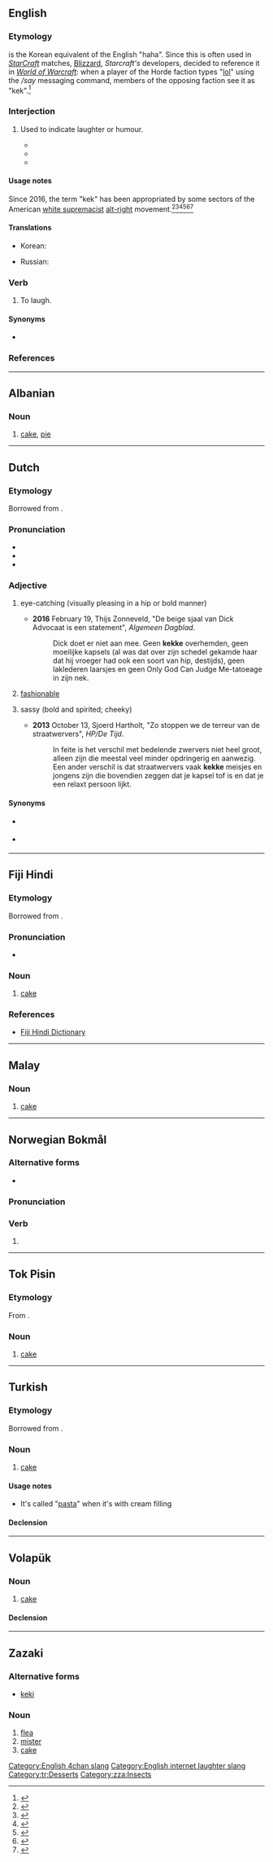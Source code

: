 {{also|kék|kèk|KÉK}}
==English==

===Etymology===
{{m|ko|ㅋ|Keke}} is the Korean equivalent of the English "haha".<!-- Korean keyboards have nothing to do with this. --> Since this is often used in ''[[w:StarCraft|StarCraft]]'' matches, [[w:Blizzard Entertainment|Blizzard]], ''Starcraft's'' developers, decided to reference it in ''[[w:World of Warcraft|World of Warcraft]]'': when a player of the Horde faction types "[[lol]]" using the ''/say'' messaging command, members of the opposing faction see it as "kek".<ref>{{cite-web|url=https://www.polygon.com/2017/9/14/16310330/destiny-2-armor-white-nationalist-kek-symbol-explanation|title=Bungie explains how Destiny 2 armor resembling hate symbol made it into the game|first=Samit|last=Sarkar|date=September 14, 2017|accessdate=August 4, 2018|work=Polygon}}</ref>

===Interjection===
{{en-intj}}

# {{lb|en|Internet slang|video games}} Used to indicate laughter or humour.
#* {{quote-newsgroup|date=13 October 2007|author=The Cynic [username]|title=Re: Nobel Peace belong to me.|url=https://groups.google.com/forum/#!original/alt.politics.bush/zTX6sj-z_30/rMl0Z-hQ2vQJ|newsgroup=alt.politics.bush|passage=Now Freakie boy, for a tasty doggie biscuit, can you try saying that again without any grammatical error?<br />'''kek kek kek kek kek'''}}
#* {{quote-newsgroup|date=11 December 2013|author=Steve Nickolas|title=Re: 1984 Apple IIe Owner's Manual|url=https://groups.google.com/forum/#!original/comp.sys.apple2/LlCS8JaN7AA/aGKzYFeS26oJ|newsgroup=comp.sys.apple2|passage=Top '''kek'''.<br /><br />I can't believe Apple would derp like THAT, at least the Apple of the mid-1980s.}}
#* {{quote-newsgroup|date=19 February 2014|author=Checkmate [username] (quoting [Tor] Friendly Neighborhood Vote> Wrangler Emeritus [username])|title=Checkmate's Discount House of Spatulas|url=https://groups.google.com/forum/#!original/alt.usenet.kooks/pzGYAgWMr9Q/69LBTa407m4J|newsgroup=alt.usenet.kooks|passage=> "an hour or two a day" "chasing old Checkmate posts."<br />><br />>'''kek'''}}

====Usage notes====
Since 2016, the term "kek" has been appropriated by some sectors of the American [[w:white supremacy|white supremacist]] [[w:alt-right|alt-right]] movement.<ref>{{cite news |url=http://www.richmond.com/news/virginia/in-charlottesville-gop-candidate-for-governor-corey-stewart-allies-with/article_211e1dbc-c324-5664-94d1-186aa24bb5d0.html |title=In Charlottesville, GOP candidate for governor Corey Stewart allies with alt-right-inspired blogger who wants to protect 'glorious Western civilization' |first=Graham |last=Moomaw |newspaper=[[w:Richmond Times-Dispatch|]] |date=February 16, 2017}}</ref><ref name="altright">{{cite web |url=https://www.bbc.com/news/uk-politics-37431509 |title=Naked Nigel, the God Kek and modern politics |first=Mark |last=Mardell |authorlink=Mark Mardell |date=September 22, 2016 |work=BBC News}}</ref><ref name="vocativ">{{cite web |url=http://www.vocativ.com/377958/alt-right-richard-spencer/ |title=Cucks & Kek: Racism's Old Guard Reaches Out To An Online Generation |first=James |last=King |date=November 22, 2016 |work=[[w:Vocativ|]]}}</ref><ref name="mancunion">{{cite news |url=http://mancunion.com/2016/12/01/harambe-and-the-magic-of-memes/ |title=Harambe and the magic of memes |date=December 1, 2016 |first=Colm |last=Lock |newspaper=[[w:The Mancunion|]] |accessdate=February 26, 2017}}</ref><ref name="motherjones">{{cite news |url=https://www.motherjones.com/politics/2016/10/richard-spencer-trump-alt-right-white-nationalist |title=Meet the White Nationalist Trying To Ride The Trump Train to Lasting Power |first=Josh |last=Harkinson |date=October 27, 2016 |magazine=[[w:Mother Jones (magazine)|Mother Jones]]}}</ref><ref name="dailydot">{{cite web |url=http://www.dailydot.com/unclick/trump-rare-pepes-rain-frogs-meme/ |title=Trump Fans Unleash Last-Minute Flood of Pepe the Frog Memes |first=Jay |last=Hathaway |date=November 7, 2016 |work=The Daily Dot |accessdate=February 26, 2017}}</ref>

====Translations====
{{trans-top|indication of laughter or humour}}
* Korean: {{t+|ko|ㅋㅋ|tr=keukeu}}
{{trans-mid}}
* Russian: {{t+|ru|кек}}
{{trans-bottom}}

===Verb===
{{en-verb|keks|keking|kek'd}}

# {{lb|en|internet slang}} To laugh.

====Synonyms====
* {{l|en|LOL}}

===References===
<references/>

[[Category:English 4chan slang]]
[[Category:English internet laughter slang]]

----

==Albanian==

===Noun===
{{sq-noun|g=n}}

# [[cake]], [[pie]]

----

==Dutch==

===Etymology===
Borrowed from {{bor|nl|de|keck}}.

===Pronunciation===
* {{audio|Nl-kek.ogg|Audio|lang=nl}}
* {{rhymes|ɛk|lang=nl}}
* {{IPA|/kɛk/|lang=nl}}

===Adjective===
{{head|nl|adjective}}

# {{lb|nl|Netherlands}} eye-catching (visually pleasing in a hip or bold manner)
#* '''2016''' February 19, Thijs Zonneveld, "De beige sjaal van Dick Advocaat is een statement", ''Algemeen Dagblad''.
#*: Dick doet er niet aan mee. Geen '''kekke''' overhemden, geen moeilijke kapsels (al was dat over zijn schedel gekamde haar dat hij vroeger had ook een soort van hip, destijds), geen laklederen laarsjes en geen Only God Can Judge Me-tatoeage in zijn nek.
# {{lb|nl|Netherlands|by extension}} [[fashionable]]
# {{lb|nl|Netherlands}} sassy (bold and spirited; cheeky)
#* '''2013''' October 13, Sjoerd Hartholt, "Zo stoppen we de terreur van de straatwervers", ''HP/De Tijd''.
#*: In feite is het verschil met bedelende zwervers niet heel groot, alleen zijn die meestal veel minder opdringerig en aanwezig. Een ander verschil is dat straatwervers vaak '''kekke''' meisjes en jongens zijn die bovendien zeggen dat je kapsel tof is en dat je een relaxt persoon lijkt.

====Synonyms====
* {{sense|sassy, spirited}} {{l|nl|kittig}}
* {{sense|visually appealing}} {{l|nl|blits}}

----

==Fiji Hindi==

===Etymology===
Borrowed from {{bor|hif|en|cake}}.

===Pronunciation===
* {{IPA|/keːk/|lang=hif}}

===Noun===
{{head|hif|noun}}

# [[cake]]

===References===
* [http://web.archive.org/20080308065956/www.geocities.com/fijihindi/FijiHindiEnglishDict.htm#k Fiji Hindi Dictionary]

----

==Malay==

===Noun===
{{head|ms|noun}}

# [[cake]]

----

==Norwegian Bokmål==

===Alternative forms===
* {{l|nb|keik}}

===Pronunciation===
{{IPA|[çeːk]|lang=no}}

===Verb===
{{head|nb|verb form}}

# {{past tense of|kike|lang=nb}}

----

==Tok Pisin==

===Etymology===
From {{etyl|en|tpi}} {{m|en|cake}}.

===Noun===
{{head|tpi|noun}}

# [[cake]]

----

==Turkish==

===Etymology===
Borrowed from {{bor|tr|en|cake}}.

===Noun===
{{tr-noun|i|ler}}

# [[cake]]

====Usage notes====
* It's called "[[pasta]]" when it's with cream filling

====Declension====
{{tr-infl-noun-c|e}}

[[Category:tr:Desserts]]

----

==Volapük==

===Noun===
{{vo-noun}}

# [[cake]]

====Declension====
{{vo-decl-noun}}

----

==Zazaki==

===Alternative forms===
* [[keki]]

===Noun===
{{head|zza|nouns}}

# [[flea]]
# [[mister]] 
# [[cake]] 

[[Category:zza:Insects]]
